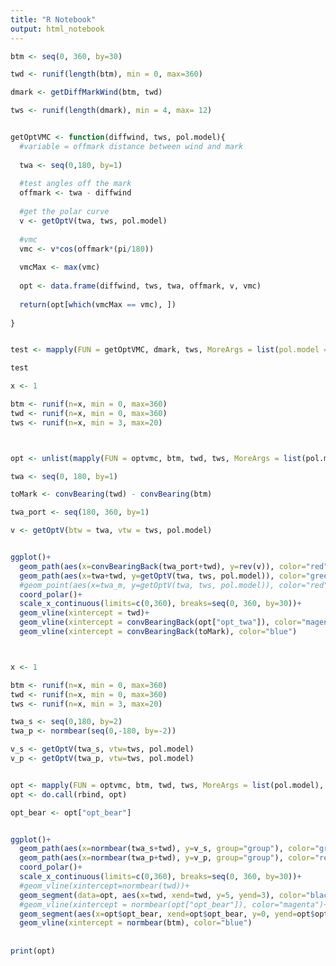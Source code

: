 ```yaml
---
title: "R Notebook"
output: html_notebook
---
```



```r

btm <- seq(0, 360, by=30)

twd <- runif(length(btm), min = 0, max=360)

dmark <- getDiffMarkWind(btm, twd)

tws <- runif(length(dmark), min = 4, max= 12)


getOptVMC <- function(diffwind, tws, pol.model){
  #variable = offmark distance between wind and mark
  
  twa <- seq(0,180, by=1)
  
  #test angles off the mark
  offmark <- twa - diffwind
  
  #get the polar curve
  v <- getOptV(twa, tws, pol.model)
  
  #vmc 
  vmc <- v*cos(offmark*(pi/180))
  
  vmcMax <- max(vmc)
  
  opt <- data.frame(diffwind, tws, twa, offmark, v, vmc)
  
  return(opt[which(vmcMax == vmc), ])
         
}


test <- mapply(FUN = getOptVMC, dmark, tws, MoreArgs = list(pol.model = pol.model), SIMPLIFY = FALSE)

test

```



```r
x <- 1

btm <- runif(n=x, min = 0, max=360)
twd <- runif(n=x, min = 0, max=360)
tws <- runif(n=x, min = 3, max=20)



opt <- unlist(mapply(FUN = optvmc, btm, twd, tws, MoreArgs = list(pol.model), SIMPLIFY = FALSE))

twa <- seq(0, 180, by=1)

toMark <- convBearing(twd) - convBearing(btm) 

twa_port <- seq(180, 360, by=1)

v <- getOptV(btw = twa, vtw = tws, pol.model)


ggplot()+
  geom_path(aes(x=convBearingBack(twa_port+twd), y=rev(v)), color="red")+
  geom_path(aes(x=twa+twd, y=getOptV(twa, tws, pol.model)), color="green")+
  #geom_point(aes(x=twa_m, y=getOptV(twa, tws, pol.model)), color="red")+
  coord_polar()+
  scale_x_continuous(limits=c(0,360), breaks=seq(0, 360, by=30))+
  geom_vline(xintercept = twd)+
  geom_vline(xintercept = convBearingBack(opt["opt_twa"]), color="magenta")+
  geom_vline(xintercept = convBearingBack(toMark), color="blue")




```






```r

x <- 1

btm <- runif(n=x, min = 0, max=360)
twd <- runif(n=x, min = 0, max=360)
tws <- runif(n=x, min = 3, max=20)

twa_s <- seq(0,180, by=2)
twa_p <- normbear(seq(0,-180, by=-2))

v_s <- getOptV(twa_s, vtw=tws, pol.model)
v_p <- getOptV(twa_p, vtw=tws, pol.model)


opt <- mapply(FUN = optvmc, btm, twd, tws, MoreArgs = list(pol.model), SIMPLIFY = FALSE)
opt <- do.call(rbind, opt)

opt_bear <- opt["opt_bear"]


ggplot()+
  geom_path(aes(x=normbear(twa_s+twd), y=v_s, group="group"), color="green")+
  geom_path(aes(x=normbear(twa_p+twd), y=v_p, group="group"), color="red")+
  coord_polar()+
  scale_x_continuous(limits=c(0,360), breaks=seq(0, 360, by=30))+
  #geom_vline(xintercept=normbear(twd))+
  geom_segment(data=opt, aes(x=twd, xend=twd, y=5, yend=3), color="black", arrow=arrow())+
  #geom_vline(xintercept = normbear(opt["opt_bear"]), color="magenta")+
  geom_segment(aes(x=opt$opt_bear, xend=opt$opt_bear, y=0, yend=opt$opt_bsp), color="magenta")+
  geom_vline(xintercept = normbear(btm), color="blue")
  
  
print(opt)

```










